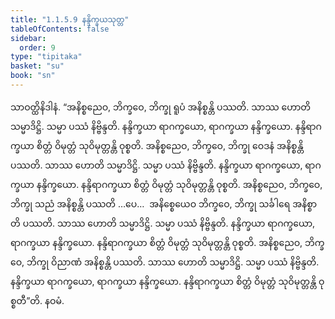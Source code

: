 ```yaml
---
title: "1.1.5.9 နန္ဒိက္ခယသုတ္တ"
tableOfContents: false
sidebar:
  order: 9
type: "tipitaka"
basket: "su"
book: "sn"
---
```



<DynamicBreadcrumb />

<Division number="51" book="sn" e="ch" v="18" p="287">

<Paragraph number="223" book="sn">
သာဝတ္ထိနိဒါနံ. “အနိစ္စညေဝ, ဘိက္ခဝေ, ဘိက္ခု ရူပံ အနိစ္စန္တိ ပဿတိ. သာဿ ဟောတိ သမ္မာဒိဋ္ဌိ. သမ္မာ ပဿံ နိဗ္ဗိန္ဒတိ. နန္ဒိက္ခယာ ရာဂက္ခယော, ရာဂက္ခယာ နန္ဒိက္ခယော. နန္ဒိရာဂက္ခယာ စိတ္တံ ဝိမုတ္တံ သုဝိမုတ္တန္တိ ဝုစ္စတိ. အနိစ္စညေဝ, ဘိက္ခဝေ, ဘိက္ခု ဝေဒနံ အနိစ္စန္တိ ပဿတိ. သာဿ ဟောတိ သမ္မာဒိဋ္ဌိ. သမ္မာ ပဿံ နိဗ္ဗိန္ဒတိ. နန္ဒိက္ခယာ ရာဂက္ခယော, ရာဂက္ခယာ နန္ဒိက္ခယော. နန္ဒိရာဂက္ခယာ စိတ္တံ ဝိမုတ္တံ သုဝိမုတ္တန္တိ ဝုစ္စတိ. အနိစ္စညေဝ, ဘိက္ခဝေ, ဘိက္ခု သညံ အနိစ္စန္တိ ပဿတိ …ပေ…  အနိစ္စေယေဝ ဘိက္ခဝေ, ဘိက္ခု သင်္ခါရေ အနိစ္စာတိ ပဿတိ. သာဿ ဟောတိ သမ္မာဒိဋ္ဌိ. သမ္မာ ပဿံ နိဗ္ဗိန္ဒတိ. နန္ဒိက္ခယာ ရာဂက္ခယော, ရာဂက္ခယာ နန္ဒိက္ခယော. နန္ဒိရာဂက္ခယာ စိတ္တံ ဝိမုတ္တံ သုဝိမုတ္တန္တိ ဝုစ္စတိ. အနိစ္စညေဝ, ဘိက္ခဝေ, ဘိက္ခု ဝိညာဏံ အနိစ္စန္တိ ပဿတိ. သာဿ ဟောတိ သမ္မာဒိဋ္ဌိ. သမ္မာ ပဿံ နိဗ္ဗိန္ဒတိ. နန္ဒိက္ခယာ ရာဂက္ခယော, ရာဂက္ခယာ နန္ဒိက္ခယော. နန္ဒိရာဂက္ခယာ စိတ္တံ ဝိမုတ္တံ သုဝိမုတ္တန္တိ ဝုစ္စတီ”တိ.

</Paragraph>
</Division>

<Paragraph number="224" type="center" book="sn">
နဝမံ.
</Paragraph>
